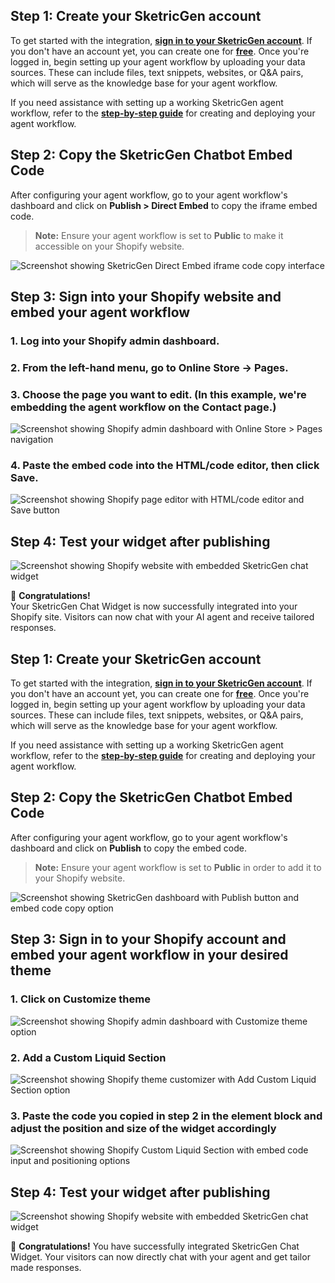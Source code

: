 
<Tabs>
  <Tab title="Inline iFrame Embed">

  ## **Step 1: Create your SketricGen account**

  To get started with the integration, **[sign in to your SketricGen account](https://app.sketricgen.ai)**. If you don't have an account yet, you can create one for **[free](https://app.sketricgen.ai)**. Once you're logged in, begin setting up your agent workflow by uploading your data sources. These can include files, text snippets, websites, or Q&A pairs, which will serve as the knowledge base for your agent workflow.

  If you need assistance with setting up a working SketricGen agent workflow, refer to the **[step-by-step guide](https://docs.sketricgen.ai/getting-started/quickstart)** for creating and deploying your agent workflow.

  ## **Step 2: Copy the SketricGen Chatbot Embed Code**

  After configuring your agent workflow, go to your agent workflow's dashboard and click on **Publish > Direct Embed** to copy the iframe embed code.

  > **Note:** Ensure your agent workflow is set to **Public** to make it accessible on your Shopify website.

  ![Screenshot showing SketricGen Direct Embed iframe code copy interface](/images/shopify/screenshot1.png)

  ## **Step 3: Sign into your Shopify website and embed your agent workflow**

  ### 1. Log into your **Shopify** admin dashboard.  
  ### 2. From the left-hand menu, go to **Online Store → Pages**.  
  ### 3. Choose the page you want to edit. (In this example, we're embedding the agent workflow on the Contact page.)

  ![Screenshot showing Shopify admin dashboard with Online Store > Pages navigation](/images/shopify/screenshot2.png)

  ### 4. Paste the embed code into the **HTML/code editor**, then click **Save**.

  ![Screenshot showing Shopify page editor with HTML/code editor and Save button](/images/shopify/screenshot3.png)

  ## **Step 4: Test your widget after publishing**

  ![Screenshot showing Shopify website with embedded SketricGen chat widget](/images/shopify/screenshot4.png)

  🎉 **Congratulations!**  
  Your SketricGen Chat Widget is now successfully integrated into your Shopify site. Visitors can now chat with your AI agent and receive tailored responses.

  </Tab>

  <Tab title="Floating Chat bubble">

  ## **Step 1: Create your SketricGen account**

  To get started with the integration, **[sign in to your SketricGen account](https://app.sketricgen.ai)**. If you don't have an account yet, you can create one for **[free](https://app.sketricgen.ai)**. Once you're logged in, begin setting up your agent workflow by uploading your data sources. These can include files, text snippets, websites, or Q&A pairs, which will serve as the knowledge base for your agent workflow.

  If you need assistance with setting up a working SketricGen agent workflow, refer to the **[step-by-step guide](https://docs.sketricgen.ai/getting-started/quickstart)** for creating and deploying your agent workflow.

  ## **Step 2: Copy the SketricGen Chatbot Embed Code**

  After configuring your agent workflow, go to your agent workflow's dashboard and click on **Publish** to copy the embed code.

  > **Note:** Ensure your agent workflow is set to **Public** in order to add it to your Shopify website.

  ![Screenshot showing SketricGen dashboard with Publish button and embed code copy option](/images/shopify/screenshot5.png)

  ## **Step 3: Sign in to your Shopify account and embed your agent workflow in your desired theme**

  ### 1. Click on **Customize theme**

  ![Screenshot showing Shopify admin dashboard with Customize theme option](/images/shopify/screenshot6.png)

  ### 2. Add a **Custom Liquid Section**

  ![Screenshot showing Shopify theme customizer with Add Custom Liquid Section option](/images/shopify/screenshot7.png)

  ### 3. Paste the code you copied in step 2 in the element block and adjust the position and size of the widget accordingly

  ![Screenshot showing Shopify Custom Liquid Section with embed code input and positioning options](/images/shopify/screenshot8.png)

  ## **Step 4: Test your widget after publishing**

  ![Screenshot showing Shopify website with embedded SketricGen chat widget](/images/shopify/screenshot9.png)

  🎉 **Congratulations!** You have successfully integrated SketricGen Chat Widget. Your visitors can now directly chat with your agent and get tailor made responses.

  </Tab>
</Tabs>
